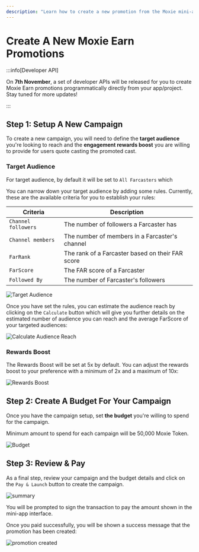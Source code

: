 ```yaml
---
description: "Learn how to create a new promotion from the Moxie mini-app."
---
```


# Create A New Moxie Earn Promotions

:::info[Developer API]

On **7th November**, a set of developer APIs will be released for you to create Moxie Earn promotions programmatically directly from your app/project. Stay tuned for more updates!

:::

## Step 1: Setup A New Campaign

To create a new campaign, you will need to define the **target audience** you're looking to reach and the **engagement rewards boost** you are willing to provide for users quote casting the promoted cast.

### Target Audience

For target audience, by default it will be set to `All Farcasters` which

You can narrow down your target audience by adding some rules. Currently, these are the available criteria for you to establish your rules:

| Criteria            | Description                                      |
| ------------------- | ------------------------------------------------ |
| `Channel followers` | The number of followers a Farcaster has          |
| `Channel members`   | The number of members in a Farcaster's channel   |
| `FarRank`           | The rank of a Farcaster based on their FAR score |
| `FarScore`          | The FAR score of a Farcaster                     |
| `Followed By`       | The number of Farcaster's followers              |

![Target Audience](/img/moxie-earn/target_audience.png)

Once you have set the rules, you can estimate the audience reach by clicking on the `Calculate` button which will give you further details on the estimated number of audience you can reach and the average FarScore of your targeted audiences:

![Calculate Audience Reach](/img/moxie-earn/estimate_reach.png)

### Rewards Boost

The Rewards Boost will be set at 5x by default. You can adjust the rewards boost to your preference with a minimum of 2x and a maximum of 10x:

![Rewards Boost](/img/moxie-earn/reward_boost.png)

## Step 2: Create A Budget For Your Campaign

Once you have the campaign setup, set **the budget** you're willing to spend for the campaign.

Minimum amount to spend for each campaign will be 50,000 Moxie Token.

![Budget](/img/moxie-earn/set_budget.png)

## Step 3: Review & Pay

As a final step, review your campaign and the budget details and click on the `Pay & Launch` button to create the campaign.

![summary](/img/moxie-earn/summary.png)

You will be prompted to sign the transaction to pay the amount shown in the mini-app interface.

Once you paid successfully, you will be shown a success message that the promotion has been created:

![promotion created](/img/moxie-earn/promotion_created.png)
